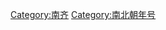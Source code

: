 {{Catnav|頁面分類|历史|年号|中国年号|南北朝年号}}
{{Catnav|頁面分類|...|魏晉南北朝|南北朝|南齐}}
{{Catnav|頁面分類|...|魏晉南北朝|南北朝|南北朝年号}}

[[Category:南齐|Category:南齐]]
[[Category:南北朝年号|Category:南北朝年号]]